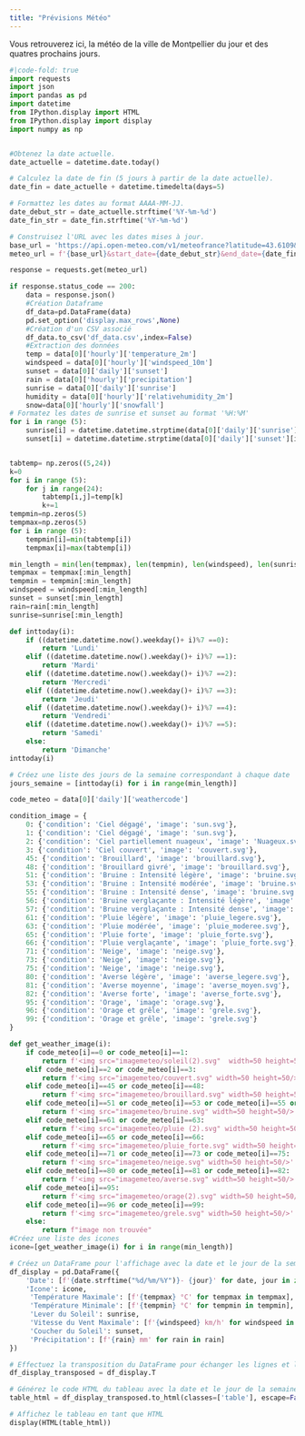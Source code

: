 ```yaml
---
title: "Prévisions Météo"
---
```

Vous retrouverez ici, la météo de la ville de Montpellier du jour et des quatres prochains jours.

```python
#|code-fold: true
import requests
import json
import pandas as pd
import datetime
from IPython.display import HTML
from IPython.display import display
import numpy as np


#Obtenez la date actuelle.
date_actuelle = datetime.date.today()

# Calculez la date de fin (5 jours à partir de la date actuelle).
date_fin = date_actuelle + datetime.timedelta(days=5)

# Formattez les dates au format AAAA-MM-JJ.
date_debut_str = date_actuelle.strftime('%Y-%m-%d')
date_fin_str = date_fin.strftime('%Y-%m-%d')

# Construisez l'URL avec les dates mises à jour.
base_url = 'https://api.open-meteo.com/v1/meteofrance?latitude=43.6109&longitude=3.8763&current=temperature_2m,rain&hourly=temperature_2m,relativehumidity_2m,precipitation,snowfall,windspeed_10m&daily=weathercode,sunrise,sunset&timezone=Europe%2FBerlin&start_date=2023-10-31&end_date=2023-11-04'
meteo_url = f'{base_url}&start_date={date_debut_str}&end_date={date_fin_str}'

response = requests.get(meteo_url)

if response.status_code == 200:
    data = response.json()
    #Création Dataframe
    df_data=pd.DataFrame(data)
    pd.set_option('display.max_rows',None)
    #Création d'un CSV associé
    df_data.to_csv('df_data.csv',index=False)
    #Extraction des données
    temp = data[0]['hourly']['temperature_2m']
    windspeed = data[0]['hourly']['windspeed_10m']
    sunset = data[0]['daily']['sunset']
    rain = data[0]['hourly']['precipitation']
    sunrise = data[0]['daily']['sunrise']
    humidity = data[0]['hourly']['relativehumidity_2m']
    snow=data[0]['hourly']['snowfall']
# Formatez les dates de sunrise et sunset au format '%H:%M'
for i in range (5):
    sunrise[i] = datetime.datetime.strptime(data[0]['daily']['sunrise'][i], '%Y-%m-%dT%H:%M').strftime('%H:%M')
    sunset[i] = datetime.datetime.strptime(data[0]['daily']['sunset'][i], '%Y-%m-%dT%H:%M').strftime('%H:%M')


tabtemp= np.zeros((5,24))
k=0
for i in range (5):
    for j in range(24):
        tabtemp[i,j]=temp[k]
        k+=1
tempmin=np.zeros(5)
tempmax=np.zeros(5)
for i in range (5):
    tempmin[i]=min(tabtemp[i])
    tempmax[i]=max(tabtemp[i])

min_length = min(len(tempmax), len(tempmin), len(windspeed), len(sunrise), len(sunset))
tempmax = tempmax[:min_length]
tempmin = tempmin[:min_length]
windspeed = windspeed[:min_length]
sunset = sunset[:min_length]
rain=rain[:min_length]
sunrise=sunrise[:min_length]

def inttoday(i):
    if ((datetime.datetime.now().weekday()+ i)%7 ==0):
        return 'Lundi'
    elif ((datetime.datetime.now().weekday()+ i)%7 ==1):
        return 'Mardi'
    elif ((datetime.datetime.now().weekday()+ i)%7 ==2):
        return 'Mercredi'
    elif ((datetime.datetime.now().weekday()+ i)%7 ==3):
        return 'Jeudi'
    elif ((datetime.datetime.now().weekday()+ i)%7 ==4):
        return 'Vendredi'
    elif ((datetime.datetime.now().weekday()+ i)%7 ==5):
        return 'Samedi'
    else:
        return 'Dimanche'
inttoday(i)

# Créez une liste des jours de la semaine correspondant à chaque date
jours_semaine = [inttoday(i) for i in range(min_length)]

code_meteo = data[0]['daily']['weathercode']

condition_image = {
    0: {'condition': 'Ciel dégagé', 'image': 'sun.svg'},
    1: {'condition': 'Ciel dégagé', 'image': 'sun.svg'},
    2: {'condition': 'Ciel partiellement nuageux', 'image': 'Nuageux.svg'},
    3: {'condition': 'Ciel couvert', 'image': 'couvert.svg'},
    45: {'condition': 'Brouillard', 'image': 'brouillard.svg'},
    48: {'condition': 'Brouillard givré', 'image': 'brouillard.svg'},
    51: {'condition': 'Bruine : Intensité légère', 'image': 'bruine.svg'},
    53: {'condition': 'Bruine : Intensité modérée', 'image': 'bruine.svg'},
    55: {'condition': 'Bruine : Intensité dense', 'image': 'bruine.svg'},
    56: {'condition': 'Bruine verglaçante : Intensité légère', 'image': 'bruine_verglaçante.svg'},
    57: {'condition': 'Bruine verglaçante : Intensité dense', 'image': 'bruine_verglaçante.svg'},
    61: {'condition': 'Pluie légère', 'image': 'pluie_legere.svg'},
    63: {'condition': 'Pluie modérée', 'image': 'pluie_moderee.svg'},
    65: {'condition': 'Pluie forte', 'image': 'pluie_forte.svg'},
    66: {'condition': 'Pluie verglaçante', 'image': 'pluie_forte.svg'},
    71: {'condition': 'Neige', 'image': 'neige.svg'},
    73: {'condition': 'Neige', 'image': 'neige.svg'},
    75: {'condition': 'Neige', 'image': 'neige.svg'},
    80: {'condition': 'Averse légère', 'image': 'averse_legere.svg'},
    81: {'condition': 'Averse moyenne', 'image': 'averse_moyen.svg'},
    82: {'condition': 'Averse forte', 'image': 'averse_forte.svg'},
    95: {'condition': 'Orage', 'image': 'orage.svg'},
    96: {'condition': 'Orage et grêle', 'image': 'grele.svg'},
    99: {'condition': 'Orage et grêle', 'image': 'grele.svg'}
}

def get_weather_image(i):
    if code_meteo[i]==0 or code_meteo[i]==1:
        return f'<img src="imagemeteo/soleil(2).svg"  width=50 height=50/>'
    elif code_meteo[i]==2 or code_meteo[i]==3:
        return f'<img src="imagemeteo/couvert.svg" width=50 height=50/>'
    elif code_meteo[i]==45 or code_meteo[i]==48: 
        return f'<img src="imagemeteo/brouillard.svg" width=50 height=50/>'
    elif code_meteo[i]==51 or code_meteo[i]==53 or code_meteo[i]==55 or code_meteo[i]==56  or code_meteo[i]==57: 
        return f'<img src="imagemeteo/bruine.svg" width=50 height=50/>'
    elif code_meteo[i]==61 or code_meteo[i]==63: 
        return f'<img src="imagemeteo/pluie (2).svg" width=50 height=50/>'
    elif code_meteo[i]==65 or code_meteo[i]==66: 
        return f'<img src="imagemeteo/pluie_forte.svg" width=50 height=50/>'
    elif code_meteo[i]==71 or code_meteo[i]==73 or code_meteo[i]==75:
        return f'<img src="imagemeteo/neige.svg" width=50 height=50/>'
    elif code_meteo[i]==80 or code_meteo[i]==81 or code_meteo[i]==82:
        return f'<img src="imagemeteo/averse.svg" width=50 height=50/>'
    elif code_meteo[i]==95:
        return f'<img src="imagemeteo/orage(2).svg" width=50 height=50/>'
    elif code_meteo[i]==96 or code_meteo[i]==99:
        return f'<img src="imagemeteo/grele.svg" width=50 height=50/>'
    else:
        return f"image non trouvée"
#Créez une liste des icones 
icone=[get_weather_image(i) for i in range(min_length)]

# Créez un DataFrame pour l'affichage avec la date et le jour de la semaine dans une seule colonne
df_display = pd.DataFrame({
    'Date': [f'{date.strftime("%d/%m/%Y")}- {jour}' for date, jour in zip(pd.date_range(date_debut_str, periods=min_length).date, jours_semaine)],
    'Icone': icone,
     'Température Maximale': [f'{tempmax} °C' for tempmax in tempmax],
     'Température Minimale': [f'{tempmin} °C' for tempmin in tempmin],
     'Lever du Soleil': sunrise,
     'Vitesse du Vent Maximale': [f'{windspeed} km/h' for windspeed in windspeed],
     'Coucher du Soleil': sunset,
     'Précipitation': [f'{rain} mm' for rain in rain]
})

# Effectuez la transposition du DataFrame pour échanger les lignes et les colonnes
df_display_transposed = df_display.T

# Générez le code HTML du tableau avec la date et le jour de la semaine
table_html = df_display_transposed.to_html(classes=['table'], escape=False, header=False)

# Affichez le tableau en tant que HTML
display(HTML(table_html))

```

